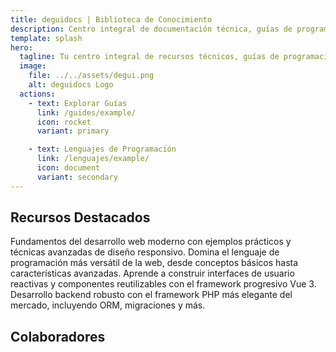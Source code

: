 ```yaml
---
title: deguidocs | Biblioteca de Conocimiento
description: Centro integral de documentación técnica, guías de programación y recursos especializados para desarrolladores.
template: splash
hero:
  tagline: Tu centro integral de recursos técnicos, guías de programación y documentación especializada para el desarrollo profesional
  image:
    file: ../../assets/degui.png
    alt: deguidocs Logo
  actions:
    - text: Explorar Guías
      link: /guides/example/
      icon: rocket
      variant: primary

    - text: Lenguajes de Programación
      link: /lenguajes/example/
      icon: document
      variant: secondary
---
```



## Recursos Destacados

<CardGrid stagger>
  <Card title="HTML & CSS" icon="pencil">
    Fundamentos del desarrollo web moderno con ejemplos prácticos y técnicas avanzadas de diseño responsivo.
  </Card>
  <Card title="JavaScript" icon="codepen">
    Domina el lenguaje de programación más versátil de la web, desde conceptos básicos hasta características avanzadas.
  </Card>
  <Card title="Vue.js" icon="forward-slash">
    Aprende a construir interfaces de usuario reactivas y componentes reutilizables con el framework progresivo Vue 3.
  </Card>
  <Card title="Laravel" icon="setting">
    Desarrollo backend robusto con el framework PHP más elegante del mercado, incluyendo ORM, migraciones y más.
  </Card>
</CardGrid>

## Colaboradores

<Colaborators/>

